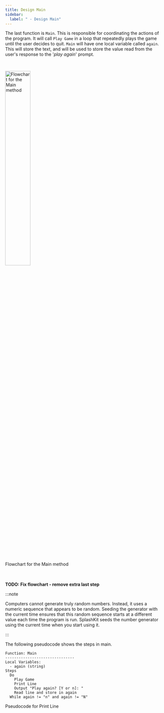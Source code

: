 ```yaml
---
title: Design Main
sidebar:
  label: " - Design Main"
---
```


The last function is `Main`. This is responsible for coordinating the actions of the program. It will call `Play Game` in a loop that repeatedly plays the game until the user decides to quit. `Main` will have one local variable called `again`. This will store the text, and will be used to store the value read from the user's response to the '*play again*' prompt.

<br/>

<a id="FigureMainFlowChart"></a>
<img src={mainFlowChart.src} alt="Flowchart for the Main method" width="40%" />
<div class="caption">Flowchart for the Main method</div><br/>

<br/>

**TODO: Fix flowchart - remove extra last step**

:::note

Computers cannot generate truly random numbers. Instead, it uses a numeric sequence that appears to be random. Seeding the generator with the current time ensures that this random sequence starts at a different value each time the program is run. SplashKit seeds the number generator using the current time when you start using it.

:::


The following pseudocode shows the steps in main.

```
Function: Main
-------------------------------
Local Variables:
  - again (string)
Steps
  Do
    Play Game
    Print Line
    Output "Play again? [Y or n]: "
    Read line and store in again
  While again != "n" and again != "N"
```
<div class="caption">Pseudocode for Print Line</div>